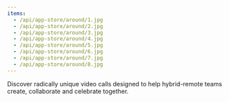 ```yaml
---
items:
  - /api/app-store/around/1.jpg
  - /api/app-store/around/2.jpg
  - /api/app-store/around/3.jpg
  - /api/app-store/around/4.jpg
  - /api/app-store/around/5.jpg
  - /api/app-store/around/6.jpg
  - /api/app-store/around/7.jpg
  - /api/app-store/around/8.jpg
---
```


Discover radically unique video calls designed to help hybrid-remote teams create, collaborate and celebrate together.